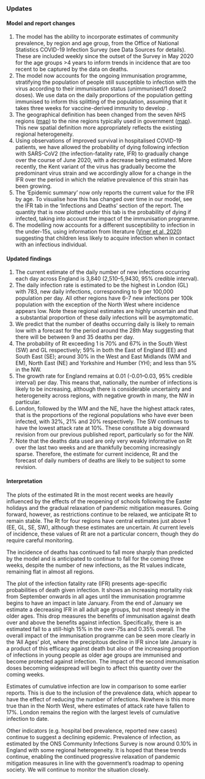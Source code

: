 ### Updates

#### Model and report changes

1. The model has the ability to incorporate estimates of community prevalence, by region and age group, from the Office of National Statistics COVID-19 Infection Survey (see Data Sources for details). These are included weekly since the outset of the Survey in May 2020 for the age groups >4 years to inform trends in incidence that are too recent to be captured by the data on deaths.
2. The model now accounts for the ongoing immunisation programme, stratifying the population of people still susceptible to infection with the virus according to their immunisation status (unimmunised/1 dose/2 doses). We use data on the daily proportions of the population getting immunised to inform this splitting of the population, assuming that it takes three weeks for vaccine-derived immunity to develop .
1. The geographical definition has been changed from the seven NHS regions ([map](https://www.arcgis.com/sharing/rest/content/items/e4dd34a2d07b43088e17ed73e1bd3357/data)) to the nine regions typically used in government ([map](https://www.arcgis.com/sharing/rest/content/items/738566d958834b70a809dc72a154eaf9/data)). This new spatial definition more appropriately reflects the existing regional heterogeneity.
4. Using observations of improved survival in hospitalised COVID-19 patients, we have allowed the probability of dying following infection with SARS-CoV2 (the infection-fatality rate, IFR) to gradually change over the course of June 2020, with a decrease being estimated. More recently, the Kent variant of the virus has gradually become the predominant virus strain and we accordingly allow for a change in the IFR over the period in which the relative prevalence of this strain has been growing.
5. The ‘Epidemic summary’ now only reports the current value for the IFR by age. To visualise how this has changed over time in our model, see the IFR tab in the ‘Infections and Deaths’ section of the report. The quantity that is now plotted under this tab is the probability of dying if infected, taking into account the impact of the immunisation programme.
1. The modelling now accounts for a different susceptibility to infection in the under-15s, using information from literature ([Viner et al, 2020](https://jamanetwork.com/journals/jamapediatrics/fullarticle/2771181)) suggesting that children less likely to acquire infection when in contact with an infectious individual.


#### Updated findings

1. The current estimate of the daily number of new infections occurring each day across England is 3,840 (2,510--5,9430, 95% credible interval).
1. The daily infection rate is estimated to be the highest in London (GL) with 783, new daily infections, corresponding to 9 per 100,000 population per day. All other regions have 6--7 new infections per 100k population with the exception of the North West where incidence appears low. Note these regional estimates are highly uncertain and that a substantial proportion of these daily infections will be asymptomatic.
1. We predict that the number of deaths occurring daily is likely to remain low with a forecast for the period around the 28th May suggesting that there will be between 9 and 35 deaths per day.
1. The probability of Rt exceeding 1 is 70% and 67% in the South West (SW) and GL respectively; 59% in both the East of England (EE) and South East (SE); around 30% in the West and East Midlands (WM and EM), North East (NE) and Yorkshire and Humber (YH); and less than 5% in the NW.
1. The growth rate for England remains at 0.01 (-0.01--0.03, 95% credible interval) per day. This means that, nationally, the number of infections is likely to be increasing, although there is considerable uncertainty and heterogeneity across regions, with negative growth in many, the NW in particular.
1. London, followed by the WM and the NE, have the highest attack rates, that is the proportions of the regional populations who have ever been infected, with 32%, 21% and 20% respectively. The SW continues to have the lowest attack rate at 10%. These constitute a big downward revision from our previous published report, particularly so for the NW.
1. Note that the deaths data used are only very weakly informative on Rt over the last two weeks and are thankfully becoming increasingly sparse. Therefore, the estimate for current incidence, Rt and the forecast of daily numbers of deaths are likely to be subject to some revision.


#### Interpretation

The plots of the estimated Rt in the most recent weeks are heavily influenced by the effects of the reopening of schools following the Easter holidays and the gradual relaxation of pandemic mitigation measures. Going forward, however, as restrictions continue to be relaxed, we anticipate Rt to remain stable. The Rt for four regions have central estimates just above 1 (EE, GL, SE, SW), although these estimates are uncertain. At current levels of incidence, these values of Rt are not a particular concern, though they do require careful monitoring.

The incidence of deaths has continued to fall more sharply than predicted by the model and is anticipated to continue to fall for the coming three weeks, despite the number of new infections, as the Rt values indicate, remaining flat in almost all regions.

The plot of the infection fatality rate (IFR) presents age-specific probabilities of death given infection. It shows an increasing mortality risk from September onwards in all ages until the immunisation programme begins to have an impact in late January. From the end of January we estimate a decreasing IFR in all adult age groups, but most steeply in the older ages. This drop measures the benefits of immunisation against death over and above the benefits against infection. Specifically, there is an estimated fall to a still-high 15% in the over-75s and 0.35% overall. The overall impact of the immunisation programme can be seen more clearly in the ‘All Ages’ plot, where the precipitous decline in IFR since late January is a product of this efficacy against death but also of the increasing proportion of infections in young people as older age groups are immunised and become protected against infection. The impact of the second immunisation doses becoming widespread will begin to affect this quantity over the coming weeks.

Estimates of cumulative infection are low in comparison to some earlier reports. This is due to the inclusion of the prevalence data, which appear to have the effect of reducing the number of infections. Nowhere is this more true than in the North West, where estimates of attack rate have fallen to 17%. London remains the region with the largest levels of cumulative infection to date.

Other indicators (e.g. hospital bed prevalence, reported new cases) continue to suggest a declining epidemic. Prevalence of infection, as estimated by the ONS Community Infections Survey is now around 0.10% in England with some regional heterogeneity. It is hoped that these trends continue, enabling the continued progressive relaxation of pandemic mitigation measures in line with the government’s roadmap to opening society. We will continue to monitor the situation closely.
